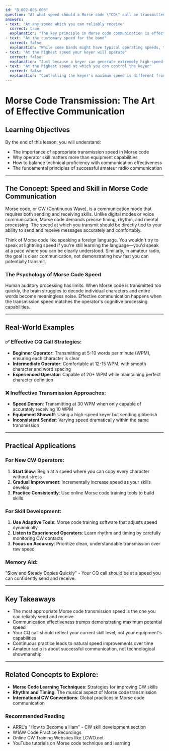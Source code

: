 ```yaml
---
id: "B-002-005-003"
question: "At what speed should a Morse code \"CQ\" call be transmitted?"
answers:
- text: "At any speed which you can reliably receive"
  correct: true
  explanation: "The key principle in Morse code communication is effective, clear communication. Choosing a transmission speed that matches your actual skill level ensures that other operators can accurately copy your call, increasing the likelihood of successful contact. Operating at a speed beyond your comfortable copying ability risks miscommunication and potentially missing important information."
- text: "At the customary speed for the band"
  correct: false
  explanation: "While some bands might have typical operating speeds, there's no universal requirement to match a band's 'customary' speed. Operators have widely varying skill levels, and forcing oneself to transmit at a speed beyond personal capability can lead to errors and reduced communication effectiveness."
- text: "At the highest speed your keyer will operate"
  correct: false
  explanation: "Just because a keyer can generate extremely high-speed Morse code doesn't mean an operator should transmit at maximum speed. The goal is communication, not demonstrating technological capability. Transmitting at a speed beyond your receiving ability defeats the purpose of making a contact."
- text: "At the highest speed at which you can control the keyer"
  correct: false
  explanation: "Controlling the keyer's maximum speed is different from effectively communicating. The focus should be on the speed at which you can both send and receive accurately, not pushing the technological limits of your equipment."
---
```


# Morse Code Transmission: The Art of Effective Communication

## Learning Objectives
By the end of this lesson, you will understand:
- The importance of appropriate transmission speed in Morse code
- Why operator skill matters more than equipment capabilities
- How to balance technical proficiency with communication effectiveness
- The fundamental principles of successful amateur radio communication

---

## The Concept: Speed and Skill in Morse Code Communication

Morse code, or CW (Continuous Wave), is a communication mode that requires both sending and receiving skills. Unlike digital modes or voice communication, Morse code demands precise timing, rhythm, and mental processing. The speed at which you transmit should be directly tied to your ability to send and receive messages accurately and comfortably.

Think of Morse code like speaking a foreign language. You wouldn't try to speak at lightning speed if you're still learning the language—you'd speak at a pace where you can be clearly understood. Similarly, in amateur radio, the goal is clear communication, not demonstrating how fast you can potentially transmit.

### The Psychology of Morse Code Speed

Human auditory processing has limits. When Morse code is transmitted too quickly, the brain struggles to decode individual characters and entire words become meaningless noise. Effective communication happens when the transmission speed matches the operator's cognitive processing capabilities.

---

## Real-World Examples

### ✅ Effective CQ Call Strategies:
- **Beginner Operator**: Transmitting at 5-10 words per minute (WPM), ensuring each character is clear
- **Intermediate Operator**: Comfortable at 12-15 WPM, with smooth character and word spacing
- **Experienced Operator**: Capable of 20+ WPM while maintaining perfect character definition

### ❌ Ineffective Transmission Approaches:
- **Speed Demon**: Transmitting at 30 WPM when only capable of accurately receiving 10 WPM
- **Equipment Showoff**: Using a high-speed keyer but sending gibberish
- **Inconsistent Sender**: Varying speed dramatically within the same transmission

---

## Practical Applications

### For New CW Operators:
1. **Start Slow**: Begin at a speed where you can copy every character without stress
2. **Gradual Improvement**: Incrementally increase speed as your skills develop
3. **Practice Consistently**: Use online Morse code training tools to build skills

### For Skill Development:
1. **Use Adaptive Tools**: Morse code training software that adjusts speed dynamically
2. **Listen to Experienced Operators**: Learn rhythm and timing by carefully monitoring CW contacts
3. **Focus on Accuracy**: Prioritize clean, understandable transmission over raw speed

### Memory Aid:
"**S**low and **S**teady **C**opies **Q**uickly" - Your CQ call should be at a speed you can confidently send and receive.

---

## Key Takeaways

- The most appropriate Morse code transmission speed is the one you can reliably send and receive
- Communication effectiveness trumps demonstrating maximum potential speed
- Your CQ call should reflect your current skill level, not your equipment's capabilities
- Continuous practice leads to natural speed improvements over time
- Amateur radio is about successful communication, not technological showmanship

---

## Related Concepts to Explore:
- **Morse Code Learning Techniques**: Strategies for improving CW skills
- **Rhythm and Timing**: The musical aspect of Morse code transmission
- **International CW Conventions**: Global practices in Morse code communication

### Recommended Reading
- ARRL's "How to Become a Ham" - CW skill development section
- W1AW Code Practice Recordings
- Online CW Training Websites like LCWO.net
- YouTube tutorials on Morse code technique and learning